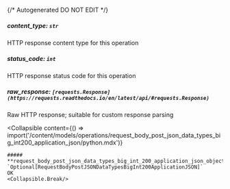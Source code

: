 {/* Autogenerated DO NOT EDIT  */}

##### **content_type:** `str`
HTTP response content type for this operation

##### **status_code:** `int`
HTTP response status code for this operation

##### **raw_response:** `[requests.Response](https://requests.readthedocs.io/en/latest/api/#requests.Response)`
Raw HTTP response; suitable for custom response parsing

<Collapsible
    content={() => import('/content/models/operations/request_body_post_json_data_types_big_int200_application_json/python.mdx')}
>
    ##### **request_body_post_json_data_types_big_int_200_application_json_object:** `Optional[RequestBodyPostJSONDataTypesBigInt200ApplicationJSON]`
    OK
    <Collapsible.Break/>
</Collapsible>

